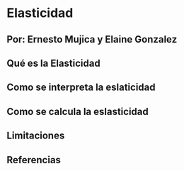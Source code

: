 # Elasticidad

## Por: Ernesto Mujica y Elaine Gonzalez

## Qué es la Elasticidad

## Como se interpreta la eslaticidad


## Como se calcula la eslasticidad


## Limitaciones


## Referencias
